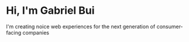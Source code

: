 # Hi, I'm Gabriel Bui

I'm creating noice web experiences for the next generation of consumer-facing companies
